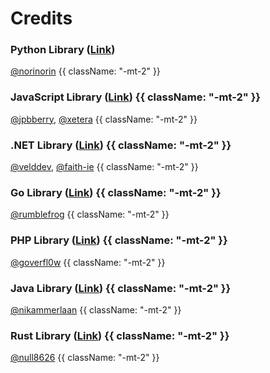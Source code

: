 
# Credits

### Python Library ([Link](/libraries/python))
[@norinorin](https://github.com/norinorin) {{ className: "-mt-2" }}


### JavaScript Library ([Link](/libraries/javascript)) {{ className: "-mt-2" }}
[@jpbberry](https://github.com/jpbberry), [@xetera](https://github.com/xetera) {{ className: "-mt-2" }}


### .NET Library ([Link](/libraries/dotnet)) {{ className: "-mt-2" }}
[@velddev](https://github.com/velddev), [@faith-ie](https://github.com/faith-ie) {{ className: "-mt-2" }}


### Go Library ([Link](/libraries/go)) {{ className: "-mt-2" }}
[@rumblefrog](https://github.com/rumblefrog) {{ className: "-mt-2" }}


### PHP Library ([Link](/libraries/php)) {{ className: "-mt-2" }}
[@goverfl0w](https://github.com/goverfl0w) {{ className: "-mt-2" }}


### Java Library ([Link](/libraries/java)) {{ className: "-mt-2" }}
[@nikammerlaan](https://github.com/nikammerlaan) {{ className: "-mt-2" }}


### Rust Library ([Link](/libraries/rust)) {{ className: "-mt-2" }}
[@null8626](https://github.com/null8626) {{ className: "-mt-2" }}